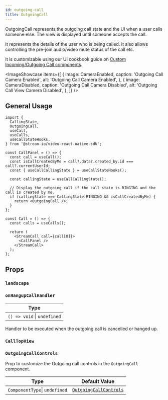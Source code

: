 ```yaml
---
id: outgoing-call
title: OutgoingCall
---
```



OutgoingCall represents the outgoing call state and the UI when a user calls someone else. The view is displayed until someone accepts the call.

It represents the details of the user who is being called. It also allows controlling the pre-join audio/video mute status of the call etc.

It is customizable using our UI cookbook guide on [Custom Incoming/Outgoing Call components](../../05-ui-cookbook/05-incoming-and-outcoming-call.mdx).

<ImageShowcase
  items={[
    {
      image: CameraEnabled,
      caption: 'Outgoing Call Camera Enabled',
      alt: 'Outgoing Call Camera Enabled',
    },
    {
      image: CameraDisabled,
      caption: 'Outgoing Call Camera Disabled',
      alt: 'Outgoing Call View Camera Disabled',
    },
  ]}
/>

## General Usage

```tsx
import {
  CallingState,
  OutgoingCall,
  useCall,
  useCalls,
  useCallStateHooks,
} from '@stream-io/video-react-native-sdk';

const CallPanel = () => {
  const call = useCall();
  const isCallCreatedByMe = call?.data?.created_by.id === call?.currentUserId;
  const { useCallCallingState } = useCallStateHooks();

  const callingState = useCallCallingState();

  // Display the outgoing call if the call state is RINGING and the call is created by me.
  if (callingState === CallingState.RINGING && isCallCreatedByMe) {
    return <OutgoingCall />;
  }
};

const Call = () => {
  const calls = useCalls();

  return (
    <StreamCall call={call[0]}>
      <CallPanel />
    </StreamCall>
  );
};
```

## Props

### `landscape`

<Landscape />

### `onHangupCallHandler`

| Type                        |
| --------------------------- |
| `() => void` \| `undefined` |

Handler to be executed when the outgoing call is cancelled or hanged up.

### `CallTopView`

<CallTopView />

### `OutgoingCallControls`

Prop to customize the Outgoing call controls in the `OutgoingCall` component.

| Type                          | Default Value                                                                                                                                                        |
| ----------------------------- | -------------------------------------------------------------------------------------------------------------------------------------------------------------------- |
| `ComponentType`\| `undefined` | [`OutgoingCallControls`](https://github.com/GetStream/stream-video-js/blob/main/packages/react-native-sdk/src/components/Call/CallControls/OutgoingCallControls.tsx) |
